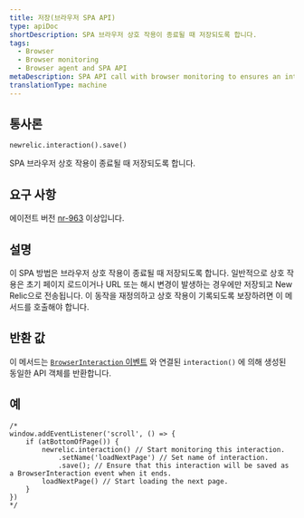 ```yaml
---
title: 저장(브라우저 SPA API)
type: apiDoc
shortDescription: SPA 브라우저 상호 작용이 종료될 때 저장되도록 합니다.
tags:
  - Browser
  - Browser monitoring
  - Browser agent and SPA API
metaDescription: SPA API call with browser monitoring to ensures an interaction will be saved when it ends.
translationType: machine
---
```


## 통사론

```
newrelic.interaction().save()
```

SPA 브라우저 상호 작용이 종료될 때 저장되도록 합니다.

## 요구 사항

에이전트 버전 [nr-963](/docs/release-notes/new-relic-browser-release-notes/browser-agent-release-notes) 이상입니다.

## 설명

이 SPA 방법은 브라우저 상호 작용이 종료될 때 저장되도록 합니다. 일반적으로 상호 작용은 초기 페이지 로드이거나 URL 또는 해시 변경이 발생하는 경우에만 저장되고 New Relic으로 전송됩니다. 이 동작을 재정의하고 상호 작용이 기록되도록 보장하려면 이 메서드를 호출해야 합니다.

## 반환 값

이 메서드는 [`BrowserInteraction` 이벤트](/docs/insights/explore-data/attributes/browser-default-attributes-insights#browserinteraction-attributes) 와 연결된 `interaction()` 에 의해 생성된 동일한 API 객체를 반환합니다.

## 예

```
/*
window.addEventListener('scroll', () => {
    if (atBottomOfPage()) {
        newrelic.interaction() // Start monitoring this interaction.
            .setName('loadNextPage') // Set name of interaction.
            .save(); // Ensure that this interaction will be saved as a BrowserInteraction event when it ends.
        loadNextPage() // Start loading the next page.
    }
})
*/
```